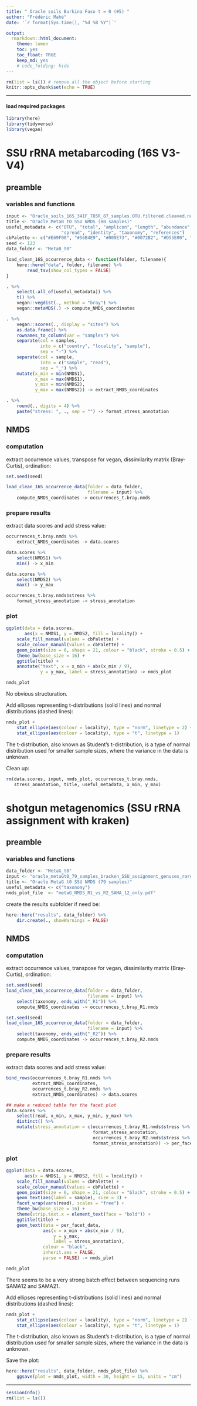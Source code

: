 ```yaml
---
title: " Oracle soils Burkina Faso t = 0 (#5) "
author: "Frédéric Mahé"
date: '`r format(Sys.time(), "%d %B %Y")`'

output:
  rmarkdown::html_document:
    theme: lumen
    toc: yes
    toc_float: TRUE
    keep_md: yes
    # code_folding: hide
---
```


```r
rm(list = ls()) # remove all the object before starting
knitr::opts_chunk$set(echo = TRUE)
```

***

#### load required packages

```r
library(here)
library(tidyverse)
library(vegan)
```


# SSU rRNA metabarcoding (16S V3-V4)

## preamble

### variables and functions

```r
input <- "Oracle_soils_16S_341F_785R_87_samples.OTU.filtered.cleaved.nosubstringOTUs.mumu.table3"
title <- "Oracle MetaB t0 SSU NMDS (80 samples)"
useful_metadata <- c("OTU", "total", "amplicon", "length", "abundance",
                     "spread", "identity", "taxonomy", "references")
cbPalette <- c("#E69F00", "#56B4E9", "#009E73", "#0072B2", "#D55E00", "#CC79A7")
seed <- 123
data_folder <- "MetaB_t0"
```

```r
load_clean_16S_occurrence_data <- function(folder, filename){
    here::here("data", folder, filename) %>%
        read_tsv(show_col_types = FALSE)
}

. %>%
    select(-all_of(useful_metadata)) %>%
    t() %>%
    vegan::vegdist(., method = "bray") %>%
    vegan::metaMDS(.) -> compute_NMDS_coordinates

. %>%
    vegan::scores(., display = "sites") %>%
    as.data.frame() %>%
    rownames_to_column(var = "samples") %>%
    separate(col = samples,
             into = c("country", "locality", "sample"),
             sep = "-") %>%
    separate(col = sample,
             into = c("sample", "read"),
             sep = "_") %>%
    mutate(x_min = min(NMDS1),
           x_max = max(NMDS1),
           y_min = min(NMDS2),
           y_max = max(NMDS2)) -> extract_NMDS_coordinates

. %>%
    round(., digits = 4) %>%
    paste("stress: ", ., sep = "") -> format_stress_annotation
```


## NMDS

### computation

extract occurrence values, transpose for vegan, dissimilarity matrix
(Bray-Curtis), ordination:

```r
set.seed(seed)

load_clean_16S_occurrence_data(folder = data_folder,
                               filename = input) %>%
    compute_NMDS_coordinates -> occurrences_t.bray.nmds
```


### prepare results

extract data scores and add stress value:

```r
occurrences_t.bray.nmds %>%
    extract_NMDS_coordinates -> data.scores

data.scores %>%
    select(NMDS1) %>%
    min() -> x_min

data.scores %>%
    select(NMDS2) %>%
    max() -> y_max

occurrences_t.bray.nmds$stress %>%
    format_stress_annotation -> stress_annotation
```


### plot

```r
ggplot(data = data.scores,
       aes(x = NMDS1, y = NMDS2, fill = locality)) +
    scale_fill_manual(values = cbPalette) +
    scale_colour_manual(values = cbPalette) +
    geom_point(size = 6, shape = 21, colour = "black", stroke = 0.5) +
    theme_bw(base_size = 16) +
    ggtitle(title) +
    annotate("text", x = x_min + abs(x_min / 9),
             y = y_max, label = stress_annotation) -> nmds_plot

nmds_plot
```

No obvious structuration.

Add ellipses representing t-distributions (solid lines) and normal
distributions (dashed lines):

```r
nmds_plot +
    stat_ellipse(aes(colour = locality), type = "norm", linetype = 2) +
    stat_ellipse(aes(colour = locality), type = "t", linetype = 1)
```

The t-distribution, also known as Student's t-distribution, is a type
of normal distribution used for smaller sample sizes, where the
variance in the data is unknown.


Clean up:

```r
rm(data.scores, input, nmds_plot, occurrences_t.bray.nmds,
   stress_annotation, title, useful_metadata, x_min, y_max)
```


# shotgun metagenomics (SSU rRNA assignment with kraken)

## preamble

### variables and functions

```r
data_folder <- "MetaG_t0"
input <- "oracle_metaGt0_79_samples_bracken_SSU_assignment_genuses_rarefied.table3"
title <- "Oracle MetaG t0 SSU NMDS (79 samples)"
useful_metadata <- c("taxonomy")
nmds_plot_file  <- "metaG_NMDS_R1_vs_R2_SAMA_12_only.pdf"
```

create the results subfolder if need be:

```r
here::here("results", data_folder) %>%
    dir.create(., showWarnings = FALSE)
```


## NMDS

### computation

extract occurrence values, transpose for vegan, dissimilarity matrix
(Bray-Curtis), ordination:

```r
set.seed(seed)
load_clean_16S_occurrence_data(folder = data_folder,
                               filename = input) %>%
    select(taxonomy, ends_with("_R1")) %>%
    compute_NMDS_coordinates -> occurrences_t.bray_R1.nmds

set.seed(seed)
load_clean_16S_occurrence_data(folder = data_folder,
                               filename = input) %>%
    select(taxonomy, ends_with("_R2")) %>%
    compute_NMDS_coordinates -> occurrences_t.bray_R2.nmds
```


### prepare results

extract data scores and add stress value:

```r
bind_rows(occurrences_t.bray_R1.nmds %>%
          extract_NMDS_coordinates,
          occurrences_t.bray_R2.nmds %>%
          extract_NMDS_coordinates) -> data.scores

## make a reduced table for the facet plot
data.scores %>%
    select(read, x_min, x_max, y_min, y_max) %>%
    distinct() %>%
    mutate(stress_annotation = c(occurrences_t.bray_R1.nmds$stress %>%
                                 format_stress_annotation,
                                 occurrences_t.bray_R2.nmds$stress %>%
                                 format_stress_annotation)) -> per_facet_data
```


### plot

```r
ggplot(data = data.scores,
       aes(x = NMDS1, y = NMDS2, fill = locality)) +
    scale_fill_manual(values = cbPalette) +
    scale_colour_manual(values = cbPalette) +
    geom_point(size = 6, shape = 21, colour = "black", stroke = 0.5) +
    geom_text(aes(label = sample), size = 3) +
    facet_wrap(vars(read), scales = "free") +
    theme_bw(base_size = 16) +
    theme(strip.text.x = element_text(face = "bold")) +
    ggtitle(title) +
    geom_text(data = per_facet_data,
              aes(x = x_min + abs(x_min / 9),
                  y = y_max,
                  label = stress_annotation),
              colour = "black",
              inherit.aes = FALSE,
              parse = FALSE) -> nmds_plot

nmds_plot
```

There seems to be a very strong batch effect between sequencing runs
SAMA12 and SAMA21.

Add ellipses representing t-distributions (solid lines) and normal
distributions (dashed lines):

```r
nmds_plot +
    stat_ellipse(aes(colour = locality), type = "norm", linetype = 2) +
    stat_ellipse(aes(colour = locality), type = "t", linetype = 1)
```

The t-distribution, also known as Student's t-distribution, is a type
of normal distribution used for smaller sample sizes, where the
variance in the data is unknown.

Save the plot:

```r
here::here("results", data_folder, nmds_plot_file) %>%
    ggsave(plot = nmds_plot, width = 30, height = 15, units = "cm")
```


***

```r
sessionInfo()
rm(list = ls())
```
